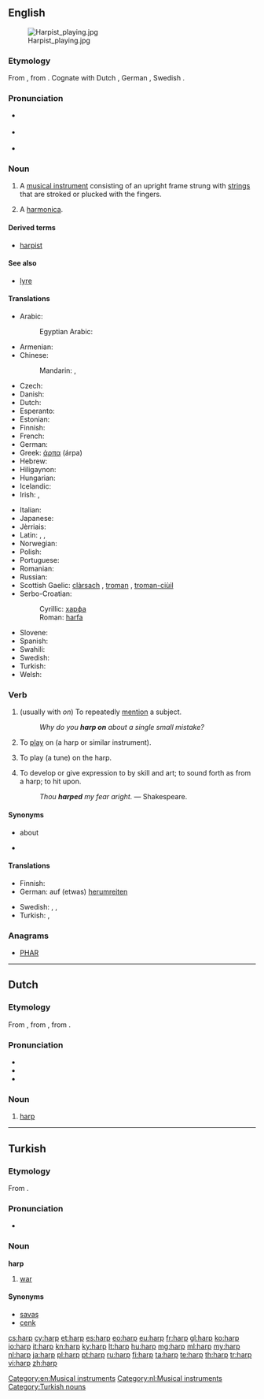 {{also|Harp}}
==English==

{{wikipedia}}
[[Image:Harpist playing.jpg|thumb]]

===Etymology===
From {{etyl|ang}} {{term|hearpe|lang=ang}}, from {{etyl|gem-pro|en}} {{recons|harpōn|lang=gem-pro}}. Cognate with Dutch {{term|harp|lang=nl}}, German {{term|Harfe|lang=de}}, Swedish {{term|harpa|lang=sv}}.

===Pronunciation===
* {{a|UK}} {{IPA|/hɑːp/}}
* {{a|US}} {{IPA|/hɑɹp/}}
* {{rhymes|ɑː(r)p}}

===Noun===
{{en-noun}}

# A [[musical instrument]] consisting of an upright frame strung with [[string]]s that are stroked or plucked with the fingers.
# {{colloquial}} A [[harmonica]].

====Derived terms====
* [[harpist]]

====See also====
* [[lyre]]

====Translations====
{{trans-top|musical instrument}}
* Arabic: {{t-|ar|قيثارة|f|tr=qiθara|sc=Arab}}
*: Egyptian Arabic: {{tø|arz|هارب|m|tr=harb|sc=Arab}}
* Armenian: {{t-|hy|տավիղ|tr=taviġ}}
* Chinese:
*: Mandarin: {{t-|cmn|豎琴|sc=Hani}}, {{t-|cmn|竖琴|tr=shùqín|sc=Hani}}
* Czech: {{t+|cs|harfa|f}}
* Danish: {{t-|da|harpe}}
* Dutch: {{t+|nl|harp|f}}
* Esperanto: {{t-|eo|harpo}}
* Estonian: {{t-|et|harf}}
* Finnish: {{t+|fi|harppu}}
* French: {{t+|fr|harpe|f}}
* German: {{t+|de|Harfe|f}}
* Greek: [[άρπα]] (árpa) {{f}}
* Hebrew: {{t+|he|נבל|alt=נֵבֶל}}
* Hiligaynon: {{tø|hil|arpa|alt=árpa}}
* Hungarian: {{t+|hu|hárfa}}
* Icelandic: {{t+|is|harpa}}
* Irish: {{t+|ga|cláirseach|f}}, {{t+|ga|cruit|f}}
{{trans-mid}}
* Italian: {{t+|it|arpa|f}}
* Japanese: {{t+|ja|ハープ|sc=Jpan}}
* Jèrriais: {{tø|roa-jer|harpe|f}}
* Latin: {{t-|la|sambuca|f}}, {{t-|la|harpa|f}}, {{t-|la|psalterium|n}}
* Norwegian: {{t+|no|harpe|m|f}}
* Polish: {{t+|pl|harfa|f}}
* Portuguese: {{t+|pt|harpa|f}}
* Romanian: {{t-|ro|harfă|f}}
* Russian: {{t+|ru|арфа|f|tr=árfa}}
* Scottish Gaelic: [[clàrsach]] {{f}}, [[troman]] {{m}}, [[troman-ciùil]] {{m}}
* Serbo-Croatian:
*: Cyrillic: [[харфа#Serbo-Croatian|харфа]] {{f}}
*: Roman: [[harfa#Serbo-Croatian|harfa]] {{f}}
* Slovene: {{t+|sl|harfa|f}}
* Spanish: {{t+|es|arpa|f}}
* Swahili: {{t-|sw|kinubi}}
* Swedish: {{t+|sv|harpa|c}}
* Turkish: {{t+|tr|arp}}
* Welsh: {{t+|cy|telyn|f}}
{{trans-bottom}}

===Verb===
{{en-verb}}

# (usually with ''on'') To repeatedly [[mention]] a subject.
#: ''Why do you '''harp on''' about a single small mistake?''
# {{transitive}} To [[play]] on (a harp or similar instrument).
# {{transitive}} To play (a tune) on the harp.
# {{transitive}} To develop or give expression to by skill and art; to sound forth as from a harp; to hit upon.
#: ''Thou '''harped''' my fear aright.'' &mdash; Shakespeare.

====Synonyms====
* {{l|en|keep on}} about
* {{l|en|perseverate}}

====Translations====
{{trans-top|to repeatedly mention a subject}}
* Finnish: {{t+|fi|jankuttaa}}
* German: auf (etwas) [[herumreiten]]
{{trans-mid}}
* Swedish: {{t+|sv|tjata}}, {{t+|sv|älta}}, {{t+|sv|mala}}
* Turkish: {{t-|tr|ısrarla belirtmek}}, {{qualifier|bir şeyin}} {{t-|tr|ısrarla üzerinde durmak}}
{{trans-bottom}}

===Anagrams===
* [[PHAR#English|PHAR]]

[[Category:en:Musical instruments]]

----

==Dutch==
{{wikipedia|lang=nl}}

===Etymology===
From {{etyl|dum|nl}} {{term|harpe|lang=dum}}, from {{etyl|odt|nl}} {{recons|harpa|lang=odt}}, from {{etyl|gem-pro|nl}} {{recons|harpōn|lang=gem-pro}}.

===Pronunciation===
* {{rhymes|ɑrp|lang=nl}}
* {{audio|Nl-harp.ogg|audio}}
* {{IPA|/hɑrp/|lang=nl}}

===Noun===
{{nl-noun|f|g2=m|harpen|harpje}}

# [[#English|harp]]

[[Category:nl:Musical instruments]]

----

==Turkish==

===Etymology===
From {{etyl|ar|tr}}.

===Pronunciation===
* {{IPA|/hɑrp/|lang=tr}}

===Noun===
'''harp'''

# {{dated|lang=tr}} [[war]]

====Synonyms====
* [[savaş]]
* [[cenk]]

[[Category:Turkish nouns]]

[[cs:harp]]
[[cy:harp]]
[[et:harp]]
[[es:harp]]
[[eo:harp]]
[[eu:harp]]
[[fr:harp]]
[[gl:harp]]
[[ko:harp]]
[[io:harp]]
[[it:harp]]
[[kn:harp]]
[[ky:harp]]
[[lt:harp]]
[[hu:harp]]
[[mg:harp]]
[[ml:harp]]
[[my:harp]]
[[nl:harp]]
[[ja:harp]]
[[pl:harp]]
[[pt:harp]]
[[ru:harp]]
[[fi:harp]]
[[ta:harp]]
[[te:harp]]
[[th:harp]]
[[tr:harp]]
[[vi:harp]]
[[zh:harp]]